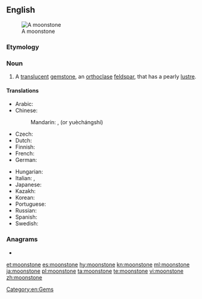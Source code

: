 ==English==
[[Image:MoonstoneGem.jpg|thumb|A moonstone]]

===Etymology===
{{compound|moon|stone|lang=en}}

===Noun===
{{wikipedia|moonstone (gemstone)}}
{{en-noun}}

# {{lb|en|mineral}} A [[translucent]] [[gemstone]], an [[orthoclase]] [[feldspar]], that has a pearly [[lustre]].

====Translations====
{{trans-top|translucent gemstone}}
* Arabic: {{t|ar|حَجَر اَلْقَمْر|m}}
* Chinese:
*: Mandarin: {{t+|cmn|月長石|sc=Hani}}, {{t+|cmn|月长石|tr=yuèzhǎngshí|sc=Hani}} (or yuèchángshí)
* Czech: {{t|cs|měsíček}}
* Dutch: {{t|nl|maansteen|m}}
* Finnish: {{t+|fi|kuukivi}}
* French: {{t+|fr|pierre de lune}}
* German: {{t+|de|Mondstein}}
{{trans-mid}}
* Hungarian: {{t+|hu|holdkő}}
* Italian: {{t|it|pietra di luna|f}}, {{t|it|lunaria|f}}
* Japanese: {{t|ja|月長石|tr=げっちょうせき, gecchouseki|sc=Jpan}}
* Kazakh: {{t|kk|айтас|sc=Cyrl}}
* Korean: {{t|ko|월장석(月長石)}}
* Portuguese: {{t|pt|pedra da Lua|f}}
* Russian: {{t|ru|лу́нный ка́мень|m}}
* Spanish: {{t|es|piedra de luna|f}}
* Swedish: {{t|sv|månsten}}
{{trans-bottom}}

===Anagrams===
* {{l|en|monotones}}

[[Category:en:Gems]]

[[et:moonstone]]
[[es:moonstone]]
[[hy:moonstone]]
[[kn:moonstone]]
[[ml:moonstone]]
[[ja:moonstone]]
[[pl:moonstone]]
[[ta:moonstone]]
[[te:moonstone]]
[[vi:moonstone]]
[[zh:moonstone]]